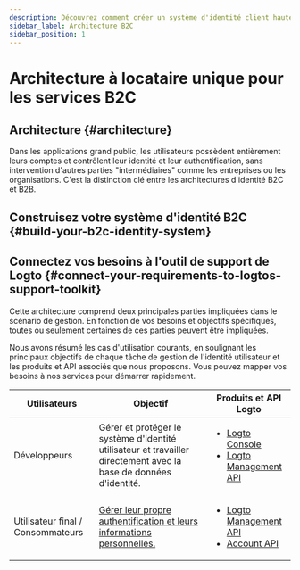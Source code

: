 ```yaml
---
description: Découvrez comment créer un système d'identité client hautement sécurisé avec toutes les fonctionnalités essentielles d'Authentification (AuthN) et d'Autorisation (AuthO).
sidebar_label: Architecture B2C
sidebar_position: 1
---
```




# Architecture à locataire unique pour les services B2C

## Architecture \{#architecture}

Dans les applications grand public, les utilisateurs possèdent entièrement leurs comptes et contrôlent leur identité et leur authentification, sans intervention d'autres parties "intermédiaires" comme les entreprises ou les organisations. C'est la distinction clé entre les architectures d'identité B2C et B2B.

<ImageB2c width="100%" height="auto" />

## Construisez votre système d'identité B2C \{#build-your-b2c-identity-system}

<GenericFeatures />

## Connectez vos besoins à l'outil de support de Logto \{#connect-your-requirements-to-logtos-support-toolkit}

Cette architecture comprend deux principales parties impliquées dans le scénario de gestion. En fonction de vos besoins et objectifs spécifiques, toutes ou seulement certaines de ces parties peuvent être impliquées.

Nous avons résumé les cas d'utilisation courants, en soulignant les principaux objectifs de chaque tâche de gestion de l'identité utilisateur et les produits et API associés que nous proposons. Vous pouvez mapper vos besoins à nos services pour démarrer rapidement.

| Utilisateurs                      | Objectif                                                                                                          | Produits et API Logto                                                                                                                                            |
| --------------------------------- | ----------------------------------------------------------------------------------------------------------------- | ---------------------------------------------------------------------------------------------------------------------------------------------------------------- |
| Développeurs                      | Gérer et protéger le système d'identité utilisateur et travailler directement avec la base de données d'identité. | <ul><li>[Logto Console](https://cloud.logto.io)</li><li>[Logto Management API](https://openapi.logto.io/)</li></ul>                                              |
| Utilisateur final / Consommateurs | [Gérer leur propre authentification et leurs informations personnelles.](/end-user-flows)                         | <ul><li>[Logto Management API](https://openapi.logto.io/)</li><li>[Account API](https://openapi.logto.io/operation/operation-getaccountcentersettings)</li></ul> |

<RelatedResource />
